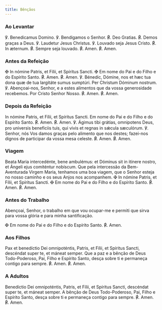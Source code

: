 ```yaml
---
title: Bênçãos
---
```


### Ao Levantar

<div class="side-by-side not-content">
  <span>℣. Benedicamus Domino.</span>
  <span>℣. Bendigamos o Senhor.</span>
  <span>
    <span class="text-red-500">℟. </span>Deo Gratias.
  </span>
  <span>
    <span class="text-red-500">℟. </span>Demos graças a Deus.
  </span>
  <span>℣. Laudetur Jesus Christus.</span>
  <span>℣. Louvado seja Jesus Cristo.</span>
  <span>
    <span class="text-red-500">℟. </span>In æternum.
  </span>
  <span>
    <span class="text-red-500">℟. </span>Sempre seja louvado.
  </span>
  <span>
    <span class="text-red-500">℟. </span>Amen.
  </span>
  <span>
    <span class="text-red-500">℟. </span>Amen.
  </span>
</div>

### Antes da Refeição

<div class="side-by-side not-content">
  <span>
    <span class="cross text-red-500">✠</span> In nómine Patris, et Fílii, et
    Spíritus Sancti.
  </span>
  <span>
    <span class="cross text-red-500">✠</span> Em nome do Pai e do Filho e do
    Espírito Santo.
  </span>
  <span>
    <span class="text-red-500">℟. </span>Amen.
  </span>
  <span>
    <span class="text-red-500">℟. </span>Amen.
  </span>
  <span>
    ℣. Bénedic, Dómine, nos et hæc tua dona quæ de tua largitáte sumus sumptúri.
    Per Christum Dóminum nostrum.
  </span>
  <span>
    ℣. Abençoai-nos, Senhor, e a estes alimentos que da vossa generosidade
    recebemos. Por Cristo Senhor Nosso.
  </span>
  <span>
    <span class="text-red-500">℟. </span>Amen.
  </span>
  <span>
    <span class="text-red-500">℟. </span>Amen.
  </span>
</div>

### Depois da Refeição

<div class="side-by-side not-content">
  <span>In nómine Patris, et Fílii, et Spíritus Sancti.</span>
  <span>Em nome do Pai e do Filho e do Espírito Santo.</span>
  <span>
    <span class="text-red-500">℟. </span>Amen.
  </span>
  <span>
    <span class="text-red-500">℟. </span>Amen.
  </span>
  <span>
    ℣. Ágimus tibi grátias, omnipotens Deus, pro universis beneficiis tuis, qui
    vivis et regnas in sǽcula sæculórum.
  </span>
  <span>
    ℣. Senhor, nós Vos damos graças pelo alimento que nos destes; fazei-nos
    dignos de participar da vossa mesa celeste.
  </span>
  <span>
    <span class="text-red-500">℟. </span>Amen.
  </span>
  <span>
    <span class="text-red-500">℟. </span>Amen.
  </span>
</div>

### Viagem

<div class="side-by-side not-content">
  <span>
    Beata Maria intercedénte, bene ambulémus: et Dóminus sit in itínere nostro,
    et Ángeli ejus comiténtur nobíscum.
  </span>
  <span>
    Que pela intercessão da Bem-Aventurada Virgem Maria, tenhamos uma boa
    viagem, que o Senhor esteja no nosso caminho e os seus Anjos nos acompanhem.
  </span>
  <span>
    <span class="cross text-red-500">✠</span> In nómine Patris, et Fílii, et
    Spíritus Sancti.
  </span>
  <span>
    <span class="cross text-red-500">✠</span> Em nome do Pai e do Filho e do
    Espírito Santo.
  </span>
  <span>
    <span class="text-red-500">℟. </span>Amen.
  </span>
  <span>
    <span class="text-red-500">℟. </span>Amen.
  </span>
</div>

### Antes do Trabalho

Abençoai, Senhor, o trabalho em que vou ocupar-me e permiti que sirva
para vossa glória e para minha santificação.

<span class="cross text-red-500">✠</span> Em nome do Pai e do Filho e do Espírito
Santo.
<span class="text-red-500">℟. </span>Amen.

### Aos Filhos

<div class="side-by-side not-content">
  <span>
    Pax et benedíctio Dei omnipoténtis, Patris, et Fílii, et Spíritus Sancti,
    descéndat super te, et máneat semper.
  </span>
  <span>
    Que a paz e a bênção de Deus Todo-Poderoso, Pai, Filho e Espírito Santo,
    desça sobre ti e permaneça contigo para sempre.
  </span>
  <span>
    <span class="text-red-500">℟. </span>Amen.
  </span>
  <span>
    <span class="text-red-500">℟. </span>Amen.
  </span>
</div>

### A Adultos

<div class="side-by-side not-content">
  <span>
    Benedíctio Dei omnipoténtis, Patris, et Fílii, et Spíritus Sancti, descéndat
    super te, et máneat semper.
  </span>
  <span>
    A bênção de Deus Todo-Poderoso, Pai, Filho e Espírito Santo, desça sobre ti
    e permaneça contigo para sempre.
  </span>
  <span>
    <span class="text-red-500">℟. </span>Amen.
  </span>
  <span>
    <span class="text-red-500">℟. </span>Amen.
  </span>
</div>
